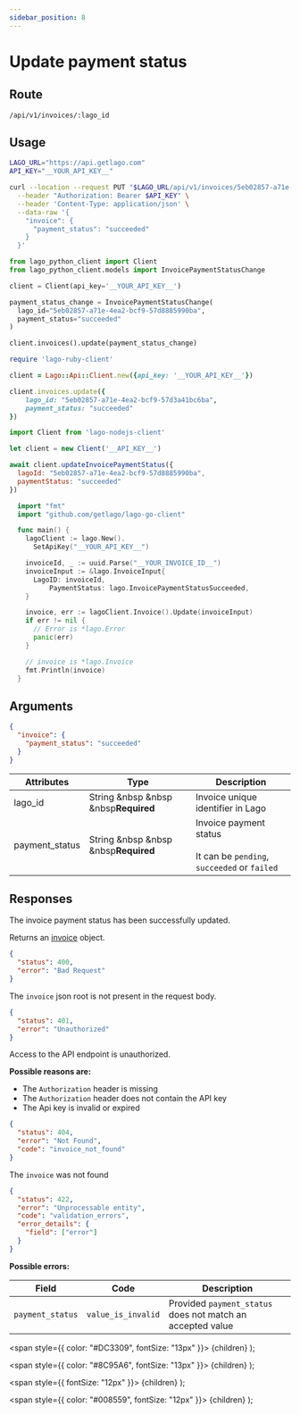 ```yaml
---
sidebar_position: 8
---
```



# Update payment status

## Route

```curl title="PUT"
/api/v1/invoices/:lago_id
```

## Usage

<Tabs groupId="prog-language">
  <TabItem value="curl" label="Curl" default>

  ```bash
  LAGO_URL="https://api.getlago.com"
  API_KEY="__YOUR_API_KEY__"

  curl --location --request PUT "$LAGO_URL/api/v1/invoices/5eb02857-a71e-4ea2-bcf9-57d3a41bc6ba" \
    --header "Authorization: Bearer $API_KEY" \
    --header 'Content-Type: application/json' \
    --data-raw '{
      "invoice": {
        "payment_status": "succeeded"
      }
    }'
  ```
  </TabItem>

  <TabItem value="python" label="Python">

  ```python
  from lago_python_client import Client
  from lago_python_client.models import InvoicePaymentStatusChange

  client = Client(api_key='__YOUR_API_KEY__')

  payment_status_change = InvoicePaymentStatusChange(
    lago_id="5eb02857-a71e-4ea2-bcf9-57d8885990ba",
    payment_status="succeeded"
  )

  client.invoices().update(payment_status_change)
  ```
  </TabItem>

  <TabItem value="ruby" label="Ruby">

  ```ruby
  require 'lago-ruby-client'

  client = Lago::Api::Client.new({api_key: '__YOUR_API_KEY__'})

  client.invoices.update({
      lago_id: "5eb02857-a71e-4ea2-bcf9-57d3a41bc6ba",
      payment_status: "succeeded"
  })
  ```
  </TabItem>

  <TabItem value="javascript" label="Node.js">

  ```javascript
  import Client from 'lago-nodejs-client'

  let client = new Client('__API_KEY__')

  await client.updateInvoicePaymentStatus({
    lagoId: "5eb02857-a71e-4ea2-bcf9-57d8885990ba",
    paymentStatus: "succeeded"
  })
  ```
  </TabItem>

  <TabItem value="go" label="Go">

  ```go
    import "fmt"
    import "github.com/getlago/lago-go-client"

    func main() {
      lagoClient := lago.New().
        SetApiKey("__YOUR_API_KEY__")

      invoiceId, _ := uuid.Parse("__YOUR_INVOICE_ID__")
      invoiceInput := &lago.InvoiceInput{
        LagoID: invoiceId,
	   		PaymentStatus: lago.InvoicePaymentStatusSucceeded,
      }

      invoice, err := lagoClient.Invoice().Update(invoiceInput)
      if err != nil {
        // Error is *lago.Error
        panic(err)
      }

      // invoice is *lago.Invoice
      fmt.Println(invoice)
    }
  ```

  </TabItem>
</Tabs>

## Arguments

```json
{
  "invoice": {
    "payment_status": "succeeded"
  }
}
```

| Attributes | Type | Description |
|--|--|--|
| lago_id | String &nbsp &nbsp &nbsp<Required>**Required**</Required> | Invoice unique identifier in Lago |
| payment_status | String &nbsp &nbsp &nbsp<Required>**Required**</Required> | Invoice payment status <br></br>It can be `pending`, `succeeded` or `failed` |

## Responses

<Tabs>
  <TabItem value="200" label="HTTP 200" default>
  The invoice payment status has been successfully updated.

  Returns an [invoice](./invoice-object) object.
  </TabItem>

  <TabItem value="400" label="HTTP 400">

  ```json
  {
    "status": 400,
    "error": "Bad Request"
  }
  ```

  The `invoice` json root is not present in the request body.
  </TabItem>

  <TabItem value="401" label="HTTP 401">

  ```json
  {
    "status": 401,
    "error": "Unauthorized"
  }
  ```

  Access to the API endpoint is unauthorized.

  **Possible reasons are:**
  * The `Authorization` header is missing
  * The `Authorization` header does not contain the API key
  * The Api key is invalid or expired


  </TabItem>

  <TabItem value="404" label="HTTP 404">

  ```json
  {
    "status": 404,
    "error": "Not Found",
    "code": "invoice_not_found"
  }
  ```

  The `invoice` was not found
  </TabItem>

  <TabItem value="422" label="HTTP 422">

  ```json
  {
    "status": 422,
    "error": "Unprocessable entity",
    "code": "validation_errors",
    "error_details": {
      "field": ["error"]
    }
  }
  ```

  **Possible errors:**

  | Field | Code | Description |
  |--|--|--|
  | `payment_status` | `value_is_invalid` | Provided `payment_status` does not match an accepted value |


  </TabItem>
</Tabs>



  <span
    style={{
      color: "#DC3309",
      fontSize: "13px"
    }}>
    {children}
  </span>
);

  <span
    style={{
      color: "#8C95A6",
      fontSize: "13px"
    }}>
    {children}
  </span>
);

  <span
    style={{
      fontSize: "12px"
    }}>
    {children}
  </span>
);

  <span
    style={{
      color: "#008559",
      fontSize: "12px"
    }}>
    {children}
  </span>
);
